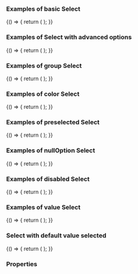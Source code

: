 
<Meta title="DCXLibrary/Form/Select/Default" component={FormSelect} />

### Examples of basic Select

<Canvas>
  <Story name="basic">
    {() => {
      return (
        <FormSelect
          label="Basic"
          labelProps={{
            style: {
              display: 'block',
              marginBottom: '5px',
              fontSize: '20px',
              fontWeight: 'bold',
            },
          }}
          options={['value1', 'value2']}
        />
      );
    }}
  </Story>
</Canvas>

### Examples of Select with advanced options

<Canvas>
  <Story name="complex options">
    {() => {
      return (
        <FormSelect
          label="Basic"
          labelProps={{
            style: {
              display: 'block',
              marginBottom: '5px',
              fontSize: '20px',
              fontWeight: 'bold',
            },
          }}
          options={[
            { label: 'option1', value: 'value1' },
            { label: 'option2', value: 'value2' },
          ]}
        />
      );
    }}
  </Story>
</Canvas>

### Examples of group Select

<Canvas>
  <Story name="group">
    {() => {
      return (
        <FormSelect
          label="Group"
          labelProps={{
            style: {
              display: 'block',
              marginBottom: '5px',
              fontSize: '20px',
              fontWeight: 'bold',
            },
          }}
          optionGroups={[
            {
              label: 'group 1',
              displayCount: true,
              options: [
                {
                  label: 'option 1',
                  value: 'group 1 option 1',
                  selected: true,
                },
                { label: 'option 2', value: 'group 1 option 2' },
                { label: 'option 3', value: 'group 1 option 3' },
                { label: 'option 4', value: 'group 1 option 4' },
                { label: 'option 5', value: 'group 1 option 5' },
                {
                  label: 'option 6',
                  value: 'group 1 option 6',
                  disabled: true,
                },
              ],
            },
            {
              label: 'group 2',
              displayCount: true,
              options: [
                { label: 'option 1', value: 'group 2 option 1' },
                { label: 'option 2', value: 'group 2 option 2' },
                { label: 'option 3', value: 'group 2 option 3' },
              ],
            },
            {
              label: 'group 3',
              displayCount: true,
              options: [
                { label: 'option 1', value: 'group 3 option 1' },
                { label: 'option 2', value: 'group 3 option 2' },
                { label: 'option 3', value: 'group 3 option 3' },
                { label: 'option 4', value: 'group 3 option 4' },
                { label: 'option 5', value: 'group 3 option 5' },
                {
                  label: 'option 6',
                  value: 'group 3 option 6',
                  disabled: true,
                },
              ],
            },
            {
              label: 'group 4',
              displayCount: true,
              options: [
                { label: 'option 1', value: 'group 4 option 1' },
                { label: 'option 2', value: 'group 4 option 2' },
                { label: 'option 3', value: 'group 4 option 3' },
                {
                  label: 'option 4',
                  value: 'group 4 option 4',
                  disabled: true,
                },
              ],
            },
            {
              label: 'group 5',
              displayCount: true,
              options: [
                { label: 'option 1', value: 'group 4 option 1' },
                { label: 'option 2', value: 'group 4 option 2' },
                { label: 'option 3', value: 'group 4 option 3' },
                { label: 'option 4', value: 'group 4 option 4' },
                { label: 'option 4', value: 'group 4 option 4' },
              ],
            },
          ]}
        />
      );
    }}
  </Story>
</Canvas>

### Examples of color Select

<Canvas>
  <Story name="color">
    {() => {
      return (
        <FormSelect
          label="Color"
          labelProps={{
            style: {
              display: 'block',
              marginBottom: '5px',
              fontSize: '20px',
              fontWeight: 'bold',
            },
          }}
          options={[
            { label: 'option1', value: 'value1' },
            { label: 'option2', value: 'value2' },
          ]}
          style={{
            fontSize: '20px',
            color: 'blue',
            fontWeight: 'bold',
          }}
        />
      );
    }}
  </Story>
</Canvas>

### Examples of preselected Select

<Canvas>
  <Story name="preselected">
    {() => {
      return (
        <FormSelect
          value="value3"
          label="Preselect"
          labelProps={{
            style: {
              display: 'block',
              marginBottom: '5px',
              fontSize: '20px',
              fontWeight: 'bold',
            },
          }}
          options={[
            { label: 'option1', value: 'value1' },
            { label: 'option2', value: 'value2' },
            { label: 'option3', value: 'value3' },
            { label: 'option4', value: 'value4' },
          ]}
        />
      );
    }}
  </Story>
</Canvas>

### Examples of nullOption Select

<Canvas>
  <Story name="nullOption">
    {() => {
      return (
        <FormSelect
          nullOption="Select..."
          label="Preselect"
          labelProps={{
            style: {
              display: 'block',
              marginBottom: '5px',
              fontSize: '20px',
              fontWeight: 'bold',
            },
          }}
          options={[
            { label: 'option1', value: 'value1' },
            { label: 'option2', value: 'value2' },
            { label: 'option3', value: 'value3' },
            { label: 'option4', value: 'value4' },
          ]}
        />
      );
    }}
  </Story>
</Canvas>

### Examples of disabled Select

<Canvas>
  <Story name="disabled">
    {() => {
      return (
        <FormSelect
          label="disabled"
          labelProps={{
            style: {
              display: 'block',
              marginBottom: '5px',
              fontSize: '20px',
              fontWeight: 'bold',
            },
          }}
          options={[
            { label: 'option1', value: 'value1' },
            { label: 'option2', value: 'value2' },
            { label: 'option3', value: 'value3' },
            { label: 'option4', value: 'value4', disabled: true },
          ]}
        />
      );
    }}
  </Story>
</Canvas>

### Examples of value Select

<Canvas>
  <Story name="value">
    {() => {
      return (
        <FormSelect
          value="value4"
          label="value"
          labelProps={{
            style: {
              display: 'block',
              marginBottom: '5px',
              fontSize: '20px',
              fontWeight: 'bold',
            },
          }}
          options={[
            { label: 'option1', value: 'value1' },
            { label: 'option2', value: 'value2' },
            { label: 'option3', value: 'value3' },
            { label: 'option4', value: 'value4' },
          ]}
        />
      );
    }}
  </Story>
</Canvas>

### Select with default value selected

<Canvas>
  <Story name="select with default value">
    {() => {
      return (
        <FormSelect
          value="value4"
          label="value"
          labelProps={{
            style: {
              display: 'block',
              marginBottom: '5px',
              fontSize: '20px',
              fontWeight: 'bold',
            },
          }}
          options={[
            { label: 'option1', value: 'value1' },
            { label: 'option2', value: 'value2' },
            { label: 'option3', value: 'value3' },
            { label: 'option4', value: 'value4' },
          ]}
          defaultValue="value2"
        />
      );
    }}
  </Story>
</Canvas>

### Properties

<Props of={FormSelect} />

